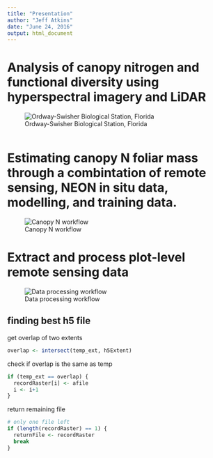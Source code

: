 ```yaml
---
title: "Presentation"
author: "Jeff Atkins"
date: "June 24, 2016"
output: html_document
---
```

# Analysis of canopy nitrogen and functional diversity using hyperspectral imagery and LiDAR
![Ordway-Swisher Biological Station, Florida](presentation_images/osbs.png)

```r



```

# Estimating canopy N foliar mass through a combintation of remote sensing, NEON in situ data, modelling, and training data.

![Canopy N workflow](presentation_images/jeff_workflow.png)


# Extract and process plot-level remote sensing data
![Data processing workflow](presentation_images/Kunxuan_workflow.PNG)

## finding best h5 file

get overlap of two extents
```r
overlap <- intersect(temp_ext, h5Extent)

```

check if overlap is the same as temp

```r
if (temp_ext == overlap) {
  recordRaster[i] <- afile
  i <- i+1
} 
```

return remaining file
```r
# only one file left
if (length(recordRaster) == 1) {
  returnFile <- recordRaster
  break
}

```